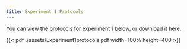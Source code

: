 ```yaml
---
title: Experiment 1 Protocols
---
```


You can view the protocols for experiment 1 below, or download it [here](./assets/Experiment1protocols.pdf). 

{{< pdf ./assets/Experiment1protocols.pdf width=100% height=400 >}}